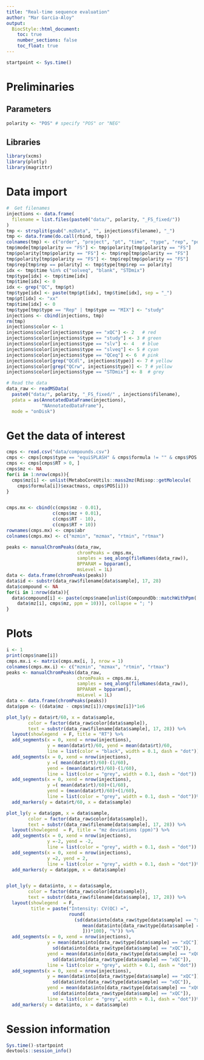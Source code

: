 ```yaml
---
title: "Real-time sequence evaluation"
author: "Mar Garcia-Aloy"
output: 
  BiocStyle::html_document:
    toc: true
    number_sections: false
    toc_float: true
---
```


```r
startpoint <- Sys.time()
```


# Preliminaries

## Parameters

```r
polarity <- "POS" # specify "POS" or "NEG"
```


## Libraries

```r
library(xcms)
library(plotly)
library(magrittr)
```

# Data import

```r
#  Get filenames
injections <- data.frame(
  filename = list.files(paste0("data/", polarity, "_FS_fixed/"))
)
tmp <- strsplit(gsub(".mzData", "", injections$filename), "_")
tmp <- data.frame(do.call(rbind, tmp))
colnames(tmp) <- c("order", "project", "pt", "time", "type", "rep", "polarity", "mode")
tmp$mode[tmp$polarity == "FS"] <- tmp$polarity[tmp$polarity == "FS"] 
tmp$polarity[tmp$polarity == "FS"] <- tmp$rep[tmp$polarity == "FS"] 
tmp$polarity[tmp$polarity == "FS"] <- tmp$rep[tmp$polarity == "FS"] 
tmp$rep[tmp$rep == polarity] <- tmp$type[tmp$rep == polarity] 
idx <- tmp$time %in% c("solveq", "blank", "STDmix")
tmp$type[idx] <- tmp$time[idx]
tmp$time[idx] <- 0
idx <- grep("QC", tmp$pt)
tmp$type[idx] <- paste(tmp$pt[idx], tmp$time[idx], sep = "_")
tmp$pt[idx] <- "xx"
tmp$time[idx] <- 0
tmp$type[tmp$type == "Rep" | tmp$type == "MIX"] <- "study"
injections <- cbind(injections, tmp)
rm(tmp)
injections$color <- 1
injections$color[injections$type == "xQC"] <- 2   # red
injections$color[injections$type == "study"] <- 3 # green
injections$color[injections$type == "slv"] <- 4   # blue
injections$color[injections$type == "slveq"] <- 5 # cyan
injections$color[injections$type == "QCeq"] <- 6  # pink
injections$color[grep("QCdl", injections$type)] <- 7 # yellow
injections$color[grep("QCrw", injections$type)] <- 7 # yellow
injections$color[injections$type == "STDmix"] <- 8  # grey

# Read the data
data_raw <- readMSData(
  paste0("data/", polarity, "_FS_fixed/" , injections$filename),
  pdata = as(AnnotatedDataFrame(injections),
             "NAnnotatedDataFrame"), 
  mode = "onDisk")
```


# Get the data of interest

```r
cmps <- read.csv("data/compounds.csv")
cmps <- cmps[cmps$type == "equiSPLASH" & cmps$formula != "" & cmps$POS != "",]
cmps <- cmps[cmps$RT > 0, ]
cmps$mz <- NA
for(i in 1:nrow(cmps)){
  cmps$mz[i] <- unlist(MetaboCoreUtils::mass2mz(Rdisop::getMolecule(
    cmps$formula[i])$exactmass, cmps$POS[i]))
}


cmps.mx <- cbind(c(cmps$mz - 0.01), 
                 c(cmps$mz + 0.01), 
                 c(cmps$RT - 10), 
                 c(cmps$RT + 10))
rownames(cmps.mx) <- cmps$abr
colnames(cmps.mx) <- c("mzmin", "mzmax", "rtmin", "rtmax")

peaks <- manualChromPeaks(data_raw,
                          chromPeaks = cmps.mx,
                          samples = seq_along(fileNames(data_raw)),
                          BPPARAM = bpparam(),
                          msLevel = 1L)
data <- data.frame(chromPeaks(peaks))
data$id <- substr(data_raw$filename[data$sample], 17, 28)
data$compound <- NA
for(i in 1:nrow(data)){
  data$compound[i] <- paste(cmps$name[unlist(CompoundDb::matchWithPpm(
    data$mz[i], cmps$mz, ppm = 10))], collapse = "; ")
}
```

# Plots

```r
i <- 1
print(cmps$name[i])
cmps.mx.i <- matrix(cmps.mx[i, ], nrow = 1)
colnames(cmps.mx.i) <- c("mzmin", "mzmax", "rtmin", "rtmax")
peaks <- manualChromPeaks(data_raw,
                          chromPeaks = cmps.mx.i,
                          samples = seq_along(fileNames(data_raw)),
                          BPPARAM = bpparam(),
                          msLevel = 1L)
data <- data.frame(chromPeaks(peaks))
data$ppm <- ((data$mz - cmps$mz[i])/cmps$mz[i])*1e6

plot_ly(y = data$rt/60, x = data$sample, 
        color = factor(data_raw$color[data$sample]), 
        text = substr(data_raw$filename[data$sample], 17, 28)) %>% 
  layout(showlegend  = F, title = "RT") %>% 
  add_segments(x = 0, xend = nrow(injections), 
               y = mean(data$rt)/60, yend = mean(data$rt)/60, 
               line = list(color = "black", width = 0.1, dash = "dot")) %>% 
  add_segments(x = 0, xend = nrow(injections), 
               y =( mean(data$rt)/60)-(1/60), 
               yend = (mean(data$rt)/60)-(1/60), 
               line = list(color = "grey", width = 0.1, dash = "dot"))  %>% 
  add_segments(x = 0, xend = nrow(injections), 
               y =( mean(data$rt)/60)+(1/60), 
               yend = (mean(data$rt)/60)+(1/60), 
               line = list(color = "grey", width = 0.1, dash = "dot"))%>% 
  add_markers(y = data$rt/60, x = data$sample)

plot_ly(y = data$ppm, x = data$sample, 
        color = factor(data_raw$color[data$sample]), 
        text = substr(data_raw$filename[data$sample], 17, 28)) %>% 
  layout(showlegend  = F, title = "mz deviations (ppm)") %>% 
  add_segments(x = 0, xend = nrow(injections), 
               y =-2, yend = -2, 
               line = list(color = "grey", width = 0.1, dash = "dot"))  %>% 
  add_segments(x = 0, xend = nrow(injections), 
               y =2, yend = 2, 
               line = list(color = "grey", width = 0.1, dash = "dot"))%>% 
  add_markers(y = data$ppm, x = data$sample)


plot_ly(y = data$into, x = data$sample, 
        color = factor(data_raw$color[data$sample]), 
        text = substr(data_raw$filename[data$sample], 17, 28)) %>% 
  layout(showlegend  = F, 
         title = paste("Intensity: CV(QC) =", 
                       round(
                         (sd(data$into[data_raw$type[data$sample] == "xQC"]) / 
                            mean(data$into[data_raw$type[data$sample] == "xQC"
                            ]))*100), "%")) %>% 
  add_segments(x = 0, xend = nrow(injections), 
               y = mean(data$into[data_raw$type[data$sample] == "xQC"]) - 
                 sd(data$into[data_raw$type[data$sample] == "xQC"]), 
               yend = mean(data$into[data_raw$type[data$sample] == "xQC"]) - 
                 sd(data$into[data_raw$type[data$sample] == "xQC"]), 
               line = list(color = "grey", width = 0.1, dash = "dot"))  %>% 
  add_segments(x = 0, xend = nrow(injections), 
               y = mean(data$into[data_raw$type[data$sample] == "xQC"]) + 
                 sd(data$into[data_raw$type[data$sample] == "xQC"]), 
               yend = mean(data$into[data_raw$type[data$sample] == "xQC"]) + 
                 sd(data$into[data_raw$type[data$sample] == "xQC"]), 
               line = list(color = "grey", width = 0.1, dash = "dot"))%>% 
  add_markers(y = data$into, x = data$sample)
```



# Session information

```r
Sys.time()-startpoint
devtools::session_info()
```